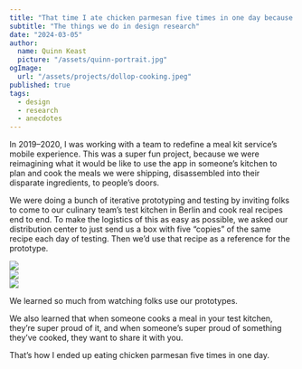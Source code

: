 ```yaml
---
title: "That time I ate chicken parmesan five times in one day because our customers cooked it"
subtitle: "The things we do in design research"
date: "2024-03-05"
author:
  name: Quinn Keast
  picture: "/assets/quinn-portrait.jpg"
ogImage:
  url: "/assets/projects/dollop-cooking.jpeg"
published: true
tags:
  - design
  - research
  - anecdotes
---
```


In 2019–2020, I was working with a team to redefine a meal kit service’s mobile experience. This was a super fun project, because we were reimagining what it would be like to use the app in someone’s kitchen to plan and cook the meals we were shipping, disassembled into their disparate ingredients, to people’s doors.

We were doing a bunch of iterative prototyping and testing by inviting folks to come to our culinary team’s test kitchen in Berlin and cook real recipes end to end. To make the logistics of this as easy as possible, we asked our distribution center to just send us a box with five “copies” of the same recipe each day of testing. Then we’d use that recipe as a reference for the prototype.

<div className="grid grid-cols-2 gap-6 my-12">
	<div className="col-span-2">
		<img src="/assets/projects/dollop-cooking.jpeg" />
	</div>
	<div>
		<img src="/assets/projects/dollop-cooking-2.jpeg" />
	</div>
	<div>
		<img src="/assets/projects/dollop-cooking-3.jpeg" />
	</div>
</div>

We learned so much from watching folks use our prototypes.

We also learned that when someone cooks a meal in your test kitchen, they’re super proud of it, and when someone’s super proud of something they’ve cooked, they want to share it with you.

That’s how I ended up eating chicken parmesan five times in one day.
